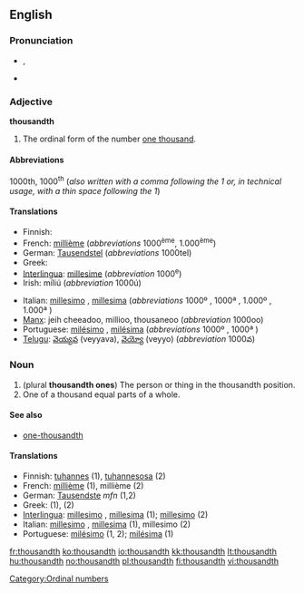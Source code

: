 ==English==

===Pronunciation===
* {{IPA|/ˈθaʊznθ/}}, {{SAMPA|/"TaUznT/}}
* {{hyphenation|thou|sandth}}

===Adjective===
'''thousandth'''

# The ordinal form of the number [[thousand|one thousand]].

====Abbreviations====
1000th, 1000<sup>th</sup> (''also written with a comma following the 1 or, in technical usage, with a thin space following the 1'')

====Translations====
{{top}}
* Finnish: {{t+|fi|tuhannes}}
* French: [[millième]] (''abbreviations'' 1000<sup>ème</sup>, 1.000<sup>ème</sup>)
* German: [[Tausendstel]] (''abbreviations'' 1000tel)
* Greek: {{t|el|χιλιοστός|sc=Grek}}
* [[Interlingua]]: [[millesime]] (''abbreviation'' 1000<sup>e</sup>)
* Irish: míliú (''abbreviation'' 1000ú)
{{mid}}
* Italian: [[millesimo]] {{m}}, [[millesima]] {{f}} (''abbreviations'' 1000º {{m}}, 1000ª {{f}}, 1.000º {{m}}, 1.000ª {{f}})
* [[Manx]]: jeih cheeadoo, millioo, thousaneoo (''abbreviation'' 1000oo)
* Portuguese: [[milésimo]] {{m}}, [[milésima]] {{f}} (''abbreviations'' 1000º {{m}}, 1000ª {{f}})
* [[Telugu]]: [[వెయ్యవ]] (veyyava), [[వెయ్యో]] (veyyo) (''abbreviation'' 1000వ)
{{bottom}}

===Noun===
{{en-noun}}

# (plural '''thousandth ones''') The person or thing in the thousandth position.
# One of a thousand equal parts of a whole.

====See also====
* [[one-thousandth]]

====Translations====
* Finnish: [[tuhannes]] (1), [[tuhannesosa]] (2)
* French: [[millième]] {{m|f}} (1), millième {{m}} (2)
* German: [[Tausendste]] ''mfn'' (1,2)
* Greek: {{t|el|χιλιοστός|sc=Grek}} (1), {{t|el|χιλιοστό|n|sc=Grek}} (2)
* [[Interlingua]]: [[millesimo]] {{m}}, [[millesima]] {{f}} (1); [[millesimo]] (2)
* Italian: [[millesimo]] {{m}}, [[millesima]] {{f}} (1), millesimo {{m}} (2)
* Portuguese: [[milésimo]] {{m}} (1, 2); [[milésima]] {{f}} (1)

[[Category:Ordinal numbers]]

[[fr:thousandth]]
[[ko:thousandth]]
[[io:thousandth]]
[[kk:thousandth]]
[[lt:thousandth]]
[[hu:thousandth]]
[[no:thousandth]]
[[pl:thousandth]]
[[fi:thousandth]]
[[vi:thousandth]]